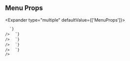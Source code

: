 
## Menu Props

<Expander type="multiple" defaultValue={['MenuProps']}>
  
<ExpanderItem title="MenuProps" value="MenuProps">
    <ReactMarkdown
      remarkPlugins={[remarkGfm]}
      children={`
| name | type | default | description |
| ---- | ---- | ------- | ----------- |
| menuAlign | "center" &#124; "end" &#124; "start" | start | Alignment of menu against trigger |
| onOpenChange | (isOpen: boolean) =&#62; void | - | Handle open and close event of menu |
| isOpen | boolean | - | Default for controlled menu |
| size | Sizes | - | Size of Menu button and items |
| trigger | ReactNode | MenuButton with IconMenu | Trigger node @note Must forward refs to DOM element |
| triggerClassName | string | - | ClassName to apply to default trigger button Note: only applies if &#96;trigger&#96; prop is null |

      `}
    />

  </ExpanderItem>

<ExpanderItem title="BaseComponentProps" value="BaseComponentProps">
    <ReactMarkdown
      remarkPlugins={[remarkGfm]}
      children={`
| name | type | default | description |
| ---- | ---- | ------- | ----------- |
| id | string | - | Unique identifier |
| className | string | - | Additional CSS class name for component |
| testId | string | - | Used to provide a &#96;data-testid&#96; attribute for testing purposes |

      `}
    />

  </ExpanderItem>

<ExpanderItem title="BaseStyleProps" value="BaseStyleProps">
    <ReactMarkdown
      remarkPlugins={[remarkGfm]}
      children={`
| name | type | default | description |
| ---- | ---- | ------- | ----------- |
| alignSelf | ResponsiveStyle&#60;StyleToken&#60;AlignSelf&#62;&#62; | - |  |
| backgroundColor | ResponsiveStyle&#60;StyleToken&#60;BackgroundColor&#62;&#62; | - |  |
| backgroundImage | ResponsiveStyle&#60;StyleToken&#60;BackgroundImage&#62;&#62; | - |  |
| border | ResponsiveStyle&#60;StyleToken&#60;Border&#60;0 &#124; (string & \{\})&#62;&#62;&#62; | - |  |
| borderRadius | ResponsiveStyle&#60;StyleToken&#60;BorderRadius&#60;0 &#124; (string & \{\})&#62;&#62;&#62; | - |  |
| bottom | ResponsiveStyle&#60;StyleToken&#60;Bottom&#60;0 &#124; (string & \{\})&#62;&#62;&#62; | - |  |
| boxShadow | ResponsiveStyle&#60;StyleToken&#60;BoxShadow&#62;&#62; | - |  |
| color | ResponsiveStyle&#60;StyleToken&#60;Color&#62;&#62; | - |  |
| display | ResponsiveStyle&#60;StyleToken&#60;Display&#62;&#62; | - |  |
| fontFamily | ResponsiveStyle&#60;StyleToken&#60;FontFamily&#62;&#62; | - |  |
| fontSize | ResponsiveStyle&#60;StyleToken&#60;FontSize&#60;0 &#124; (string & \{\})&#62;&#62;&#62; | - |  |
| fontStyle | ResponsiveStyle&#60;StyleToken&#60;FontStyle&#62;&#62; | - |  |
| fontWeight | ResponsiveStyle&#60;StyleToken&#60;FontWeight&#62;&#62; | - |  |
| height | ResponsiveStyle&#60;StyleToken&#60;Height&#60;0 &#124; (string & \{\})&#62;&#62;&#62; | - |  |
| left | ResponsiveStyle&#60;StyleToken&#60;Left&#60;0 &#124; (string & \{\})&#62;&#62;&#62; | - |  |
| letterSpacing | ResponsiveStyle&#60;StyleToken&#60;LetterSpacing&#60;0 &#124; (string & \{\})&#62;&#62;&#62; | - |  |
| lineHeight | ResponsiveStyle&#60;StyleToken&#60;LineHeight&#60;0 &#124; (string & \{\})&#62;&#62;&#62; | - |  |
| margin | ResponsiveStyle&#60;StyleToken&#60;Margin&#60;0 &#124; (string & \{\})&#62;&#62;&#62; | - |  |
| marginBlockEnd | ResponsiveStyle&#60;StyleToken&#60;MarginBlockEnd&#60;0 &#124; (string & \{\})&#62;&#62;&#62; | - |  |
| marginBlockStart | ResponsiveStyle&#60;StyleToken&#60;MarginBlockStart&#60;0 &#124; (string & \{\})&#62;&#62;&#62; | - |  |
| marginBottom | ResponsiveStyle&#60;StyleToken&#60;MarginBlockEnd&#60;0 &#124; (string & \{\})&#62;&#62;&#62; | - |  |
| marginInlineEnd | ResponsiveStyle&#60;StyleToken&#60;MarginInlineEnd&#60;0 &#124; (string & \{\})&#62;&#62;&#62; | - |  |
| marginInlineStart | ResponsiveStyle&#60;StyleToken&#60;MarginInlineStart&#60;0 &#124; (string & \{\})&#62;&#62;&#62; | - |  |
| marginLeft | ResponsiveStyle&#60;StyleToken&#60;MarginInlineStart&#60;0 &#124; (string & \{\})&#62;&#62;&#62; | - |  |
| marginRight | ResponsiveStyle&#60;StyleToken&#60;MarginInlineEnd&#60;0 &#124; (string & \{\})&#62;&#62;&#62; | - |  |
| marginTop | ResponsiveStyle&#60;StyleToken&#60;MarginBlockStart&#60;0 &#124; (string & \{\})&#62;&#62;&#62; | - |  |
| maxHeight | ResponsiveStyle&#60;StyleToken&#60;MaxHeight&#60;0 &#124; (string & \{\})&#62;&#62;&#62; | - |  |
| maxWidth | ResponsiveStyle&#60;StyleToken&#60;MaxWidth&#60;0 &#124; (string & \{\})&#62;&#62;&#62; | - |  |
| minHeight | ResponsiveStyle&#60;StyleToken&#60;MinHeight&#60;0 &#124; (string & \{\})&#62;&#62;&#62; | - |  |
| minWidth | ResponsiveStyle&#60;StyleToken&#60;MinWidth&#60;0 &#124; (string & \{\})&#62;&#62;&#62; | - |  |
| opacity | ResponsiveStyle&#60;StyleToken&#60;Opacity&#62;&#62; | - |  |
| overflow | ResponsiveStyle&#60;StyleToken&#60;Overflow&#62;&#62; | - |  |
| padding | ResponsiveStyle&#60;StyleToken&#60;Padding&#60;0 &#124; (string & \{\})&#62;&#62;&#62; | - |  |
| paddingBlockEnd | ResponsiveStyle&#60;StyleToken&#60;MarginBlockEnd&#60;0 &#124; (string & \{\})&#62;&#62;&#62; | - |  |
| paddingBlockStart | ResponsiveStyle&#60;StyleToken&#60;MarginBlockStart&#60;0 &#124; (string & \{\})&#62;&#62;&#62; | - |  |
| paddingBottom | ResponsiveStyle&#60;StyleToken&#60;PaddingBlockEnd&#60;0 &#124; (string & \{\})&#62;&#62;&#62; | - |  |
| paddingInlineEnd | ResponsiveStyle&#60;StyleToken&#60;MarginInlineEnd&#60;0 &#124; (string & \{\})&#62;&#62;&#62; | - |  |
| paddingInlineStart | ResponsiveStyle&#60;StyleToken&#60;MarginInlineStart&#60;0 &#124; (string & \{\})&#62;&#62;&#62; | - |  |
| paddingLeft | ResponsiveStyle&#60;StyleToken&#60;PaddingInlineStart&#60;0 &#124; (string & \{\})&#62;&#62;&#62; | - |  |
| paddingRight | ResponsiveStyle&#60;StyleToken&#60;PaddingInlineEnd&#60;0 &#124; (string & \{\})&#62;&#62;&#62; | - |  |
| paddingTop | ResponsiveStyle&#60;StyleToken&#60;PaddingBlockStart&#60;0 &#124; (string & \{\})&#62;&#62;&#62; | - |  |
| position | ResponsiveStyle&#60;StyleToken&#60;Position&#62;&#62; | - |  |
| right | ResponsiveStyle&#60;StyleToken&#60;Right&#60;0 &#124; (string & \{\})&#62;&#62;&#62; | - |  |
| textAlign | ResponsiveStyle&#60;StyleToken&#60;TextAlign&#62;&#62; | - |  |
| textDecoration | ResponsiveStyle&#60;StyleToken&#60;TextDecoration&#60;0 &#124; (string & \{\})&#62;&#62;&#62; | - |  |
| textTransform | ResponsiveStyle&#60;StyleToken&#60;TextTransform&#62;&#62; | - |  |
| top | ResponsiveStyle&#60;StyleToken&#60;Top&#60;0 &#124; (string & \{\})&#62;&#62;&#62; | - |  |
| transform | ResponsiveStyle&#60;StyleToken&#60;Transform&#62;&#62; | - |  |
| transformOrigin | ResponsiveStyle&#60;StyleToken&#60;TransformOrigin&#60;0 &#124; (string & \{\})&#62;&#62;&#62; | - |  |
| width | ResponsiveStyle&#60;StyleToken&#60;Width&#60;0 &#124; (string & \{\})&#62;&#62;&#62; | - |  |
| whiteSpace | ResponsiveStyle&#60;StyleToken&#60;WhiteSpace&#62;&#62; | - |  |

      `}
    />

  </ExpanderItem>

<ExpanderItem title="RefAttributes" value="RefAttributes">
    <ReactMarkdown
      remarkPlugins={[remarkGfm]}
      children={`
| name | type | default | description |
| ---- | ---- | ------- | ----------- |
| ref | Ref&#60;HTMLDivElement&#62; | - |  |

      `}
    />

  </ExpanderItem>

<ExpanderItem title="TypeLiteral" value="TypeLiteral">
    <ReactMarkdown
      remarkPlugins={[remarkGfm]}
      children={`
| name | type | default | description |
| ---- | ---- | ------- | ----------- |
| as | ElementType | - |  |

      `}
    />

  </ExpanderItem>

</Expander>

